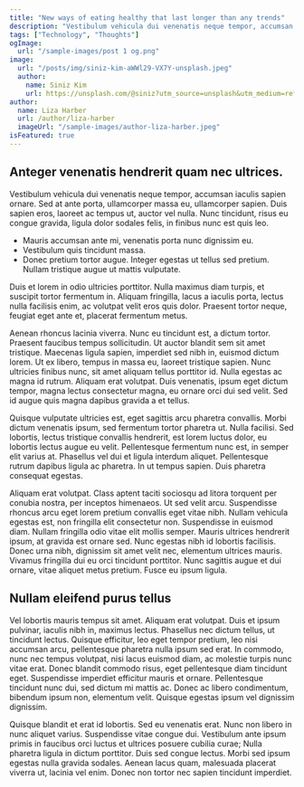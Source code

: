 ```yaml
---
title: "New ways of eating healthy that last longer than any trends"
description: "Vestibulum vehicula dui venenatis neque tempor, accumsan iaculis sapien ornare. Sed at ante porta, ullamcorper massa eu, ullamcorper sapien. Donec pretium tortor augue. Integer egestas ut tellus sed pretium. Nullam tristique augue ut mattis vulputate. Duis et lorem in odio ultricies porttitor."
tags: ["Technology", "Thoughts"]
ogImage:
  url: "/sample-images/post 1 og.png"
image:
  url: "/posts/img/siniz-kim-aWWl29-VX7Y-unsplash.jpeg"
  author:
    name: Siniz Kim
    url: https://unsplash.com/@siniz?utm_source=unsplash&utm_medium=referral&utm_content=creditCopyText
author:
  name: Liza Harber
  url: /author/liza-harber
  imageUrl: "/sample-images/author-liza-harber.jpeg"
isFeatured: true
---
```


## Anteger venenatis hendrerit quam nec ultrices.

Vestibulum vehicula dui
venenatis neque tempor, accumsan iaculis sapien ornare. Sed at ante porta,
ullamcorper massa eu, ullamcorper sapien. Duis sapien eros, laoreet ac tempus
ut, auctor vel nulla. Nunc tincidunt, risus eu congue gravida, ligula dolor
sodales felis, in finibus nunc est quis leo.

- Mauris accumsan ante mi, venenatis porta nunc dignissim eu.
- Vestibulum quis tincidunt massa.
- Donec pretium tortor augue. Integer egestas ut tellus
  sed pretium. Nullam tristique augue ut mattis vulputate.

Duis et lorem in odio ultricies porttitor. Nulla maximus diam turpis, et suscipit tortor fermentum in. Aliquam fringilla, lacus a iaculis porta, lectus nulla facilisis enim, ac volutpat velit eros quis dolor. Praesent tortor neque, feugiat eget ante et, placerat fermentum metus.

Aenean rhoncus lacinia viverra. Nunc eu tincidunt est, a dictum tortor. Praesent faucibus tempus sollicitudin. Ut auctor blandit sem sit amet tristique. Maecenas ligula sapien, imperdiet sed nibh in, euismod dictum lorem. Ut ex libero, tempus in massa eu, laoreet tristique sapien. Nunc ultricies finibus nunc, sit amet aliquam tellus porttitor id. Nulla egestas ac magna id rutrum. Aliquam erat volutpat. Duis venenatis, ipsum eget dictum tempor, magna lectus consectetur magna, eu ornare orci dui sed velit. Sed id augue quis magna dapibus gravida a et tellus.

Quisque vulputate ultricies est, eget sagittis arcu pharetra convallis. Morbi dictum venenatis ipsum, sed fermentum tortor pharetra ut. Nulla facilisi. Sed lobortis, lectus tristique convallis hendrerit, est lorem luctus dolor, eu lobortis lectus augue eu velit. Pellentesque fermentum nunc est, in semper elit varius at. Phasellus vel dui et ligula interdum aliquet. Pellentesque rutrum dapibus ligula ac pharetra. In ut tempus sapien. Duis pharetra consequat egestas.

Aliquam erat volutpat. Class aptent taciti sociosqu ad litora torquent per conubia nostra, per inceptos himenaeos. Ut sed velit arcu. Suspendisse rhoncus arcu eget lorem pretium convallis eget vitae nibh. Nullam vehicula egestas est, non fringilla elit consectetur non. Suspendisse in euismod diam. Nullam fringilla odio vitae elit mollis semper. Mauris ultrices hendrerit ipsum, at gravida est ornare sed. Nunc egestas nibh id lobortis facilisis. Donec urna nibh, dignissim sit amet velit nec, elementum ultrices mauris. Vivamus fringilla dui eu orci tincidunt porttitor. Nunc sagittis augue et dui ornare, vitae aliquet metus pretium. Fusce eu ipsum ligula.

## Nullam eleifend purus tellus

Vel lobortis mauris tempus sit amet. Aliquam erat volutpat. Duis et ipsum pulvinar, iaculis nibh in, maximus lectus. Phasellus nec dictum tellus, ut tincidunt lectus. Quisque efficitur, leo eget tempor pretium, leo nisi accumsan arcu, pellentesque pharetra nulla ipsum sed erat. In commodo, nunc nec tempus volutpat, nisi lacus euismod diam, ac molestie turpis nunc vitae erat. Donec blandit commodo risus, eget pellentesque diam tincidunt eget. Suspendisse imperdiet efficitur mauris et ornare. Pellentesque tincidunt nunc dui, sed dictum mi mattis ac. Donec ac libero condimentum, bibendum ipsum non, elementum velit. Quisque egestas ipsum vel dignissim dignissim.

Quisque blandit et erat id lobortis. Sed eu venenatis erat. Nunc non libero in nunc aliquet varius. Suspendisse vitae congue dui. Vestibulum ante ipsum primis in faucibus orci luctus et ultrices posuere cubilia curae; Nulla pharetra ligula in dictum porttitor. Duis sed congue lectus. Morbi sed ipsum egestas nulla gravida sodales. Aenean lacus quam, malesuada placerat viverra ut, lacinia vel enim. Donec non tortor nec sapien tincidunt imperdiet.
